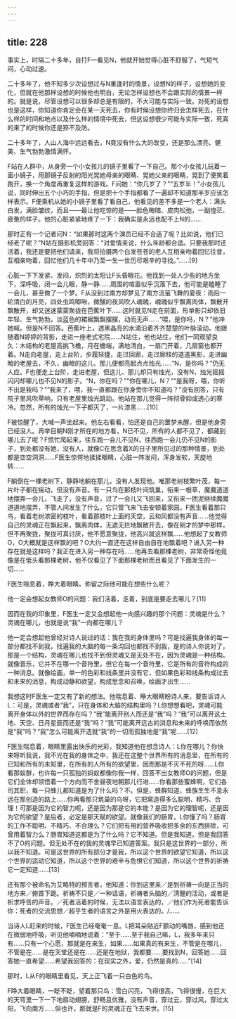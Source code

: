 ```yaml
---
---
---
```

title: 228
---



事实上，时隔二十多年，自打F一看见N，他就开始觉得心脏不舒服了，气短气闷，心动过速。

二十多年了，他不知多少次设想过与N重逢时的情景，设想N的样子，设想她的变化，但就在他那样设想的时候他也明白，无论怎样设想也不会跟实际的情景一样的。就是说，尽管设想可以很多却总是有限的，不大可能与实际一致。对死的设想也是这样，你知道你肯定会在某一天死去，你有时候设想你终归会怎样死去，在什么样的时间和地点以及什么样的情境中死去，但这设想很少可能与实际一致，死真的来了的时候你还是猝不及防。

二十多年了，人山人海中远远看去，N竟没有什么大的改变，还是那么漂亮、健美、生气勃勃激情满怀。

F站在人群中，从身旁一个小女孩儿的镜子里看了一下自己。那个小女孩儿玩着一面小镜子，用那镜子反射的阳光晃她母亲的眼睛、晃她父亲的眼睛，晃到了便笑着跑开，换一个角度再重复这样的游戏。F问她：“你几岁了？”“五岁半！”小女孩儿说，同时伸出五个小巧的手指，但是把十个手指都看了一遍却不知道那半岁应该怎样表示。F便乘机从她的小镜子里看了看自己，他看见的差不多是一个老人：满头白发，满脸皱纹，而且——最让他吃惊的是——脸色晦暗、皮肉松弛，一副惶茫、疲惫的样子。他的心脏紧紧地疼了一下：我确实是永远也配不上N的……

那时正有一个记者问N：“如果那时这两个演员已经不合适了呢？比如说，他们已经老了呢？”N站在摄影机旁回答：“对爱情来说，什么年龄都合适。只要我那时还活着，我还是要把他们请来，我将拍摄两个白发苍苍的老人互相亲吻着回忆往昔，互相亲吻着，回忆他们几十年中乃至一生一世历尽艰辛的寻找。”……[9]

心脏一下下发紧、发闷，炽烈的太阳让F头昏眼花。他找到一处人少些的地方坐下，深呼吸，闭一会儿眼，静一静……周围的喧嚣似乎沉落下去，他可能是瞌睡了一会儿，甚至做了一个梦。F从没到过南方却梦见了南方流萤飞舞的夏夜：雨后一轮清白的月亮，四处虫鸣唧啾，微醺的夜风吹人魂魄，魂魄似乎飘离肉体，飘散开飘散开，却又迷迷蒙蒙聚拢在芭蕉叶下……这时就见N走在前面，形单影只却依旧年轻、生气勃勃，淡蓝色的裙裾飘飘摆摆，动而无声……“喂，是你吗，N？”他冲她喊。但是N不回答。芭蕉叶上，透黑晶亮的水滴沿着齐齐楚楚的叶脉滚动。他跟随着N婷婷的背影，走进一座老式宅院……N站住，他也站住，他们一同观望良久：木结构的老屋高挑飞檐，月在檐端，满地清白，一扇门开着，几扇窗也都开着。N走向老屋，走上台阶，步履轻捷，走过回廊，走过廊柱的道道黑影，走进幽暗的老屋去，不久，幽暗的这儿、那儿便都亮起点点烛光……“N，是你吗？”仍无人应。F也便走上台阶，走进老屋，但这儿、那儿却只有烛光，没有N，烛光摇摇闪闪却哪儿也不见N的影子。“N，你在吗？”“你在哪儿，N？”“是我呀，喂，你听不出是我吗？”“我来了，喂，我一直都跟在你身旁你不知道吗？”没有回答，只有院子里风吹草响，只有老屋里烛光跳动。他站在那儿觉得一阵彻骨抑或透心的寒冷。忽然，所有的烛光一下子都灭了，一片漆黑……[10]

F被惊醒了，大喊一声坐起来。他左右看看，怕还是自己的噩梦未醒，但是他身旁已经没人。再举目朝N刚才所在的地方看，N已不见，所有的人都不见了，都藏到哪儿去了呢？F慌忙爬起来，往东跑一会儿不见N，往西跑一会儿仍不见N的影子，到处都没有她，没有人，就像C在思念着X的日子里所见过的那种情景，到处都是空空洞洞……F医生惊愕地揉揉眼睛，心脏一阵发闷，浑身发软，天旋地转……

F躺倒在一棵老树下，静静地躺在那儿，没有人发现他。唯那老树枝繁叶茂，每一片叶子都在摇动，但没有声音。有一只鸟在那枝叶间筑巢，衔来一根草，魔魔道道地摆弄一会儿，飞走了，没有声音，过了一会儿又飞回来，又衔来一团泥继续魔魔道道地摆弄，不管人间发生了什么，它只管飞来飞去安顿着家园。F医生看着那只鸟，看着老树浓密的枝叶，看着那枝叶上面的天空，云和风都没有声音……他觉得自己的灵魂正在飘起来，飘离肉体，无遮无拦地飘散开去，像在刚才的梦中那样，但不再聚拢，聚拢可真讨厌，他不愿意聚拢，他高兴就这样飘……他想起了女教师O，O大概就是这样飘的吧？O大约一直还在这样自由自在地飘着吧？进入另一种存在就是这样吗？我正在进入另一种存在吗……他再去看那棵老树，非常奇怪他竟像是在低头看那棵老树，他不仅看见了下面那棵老树而且看见了下面发生的一切……

F医生喘息着，睁大着眼睛。弥留之际他可能在想些什么呢？

他一定会想起女教师O的问题：我们活着，走着，到底是要走去哪儿？[11]

因而在我的印象里，F医生一定又会想起他一向感兴趣的那个问题：灵魂是什么？灵魂在哪儿，也就是说“我”一向都在哪儿？

他一定会想起他曾经对诗人说过的话：我在我的身体里吗？可是找遍我身体的每一部分都找不到我，找遍我的大脑的每一条沟回也都找不到我，是的诗人你说对了，那是一个结构，灵魂在哪儿也找不到但灵魂又是无处不在，因为灵魂是一种结构。就像音乐，它并不在哪一个音符里，但它在每一个音符里，它是所有的音符构成的一种消息。就像绘画，单一的色彩和线条里并没有它，但如果色彩和线条构成过去和未来的消息，构成动静和欲望，构成思念和召唤，绘画才出生……

我想这时F医生一定又有了新的想法。他喘息着、睁大眼睛盼诗人来，要告诉诗人L：可是，灵魂或者“我”，只在身体和大脑的结构里吗？L你想想看吧，灵魂可能离开身体以外的世界而存在吗？“我”能离开别人而还是“我”吗？“我”可以离开这土地、天空、日月星辰而还是“我”吗？“我”可能离开远古的消息和未来的呼唤而依然是“我”吗？“我”怎么可能离开造就“我”的一切而孤独地是“我”呢……[12]

F医生喘息着，眼睛里露出快乐的光彩，我知道他在想念诗人：L你在哪儿？你快来呀听我说，我不光在我的身体之中，我还在这整个世界所有的消息里，在所有的已知和所有的未知里，在所有的人所有的欲望里，因而那是不灭不死的呀……L你看那蚁群，也许每一只孤独的蚂蚁都像你我一样，回答不出女教师O的问题，但是它们全体却领悟着一个方向而不舍昼夜地朝那儿行进……你看那些蜜蜂啊，它们各司其职，每一只蜂儿都知道是为了什么吗？不。但是，蜂群知道，蜂族生生不息永远在那创造的路上……你再看那只筑巢的鸟呀，它把窝造得多么聪明、精巧、合理！可那是因为它的智力呢，还是因为那是它的本能？是因为它的理智呢，还是因为它的欲望？是后者，必定是那天赋的欲望。就像我们的肠胃，L你懂了吗？肠胃的工作不聪明、不精巧、不合理么？它们把有用的营养吸收把多余的东西排除，可曾用着智力么？肠胃知道这都是为了什么吗？它不知道。但是我知道。但是我回答不了O的问题。但无处不在的我的灵魂早已知道答案。我只是这世界的一部分，所以我不知道。可是这世界的所有部分才是我，所以这个世界的欲望它知道，所以这个世界的运动它知道，所以这个世界的艰辛与危惧它们知道，所以这个世界的祈祷它一定知道……[13]

还有那个被命名为艾略特的预言者，他知道：你到这里来／是到祈祷一向是正当的地方来／俯首下跪。祈祷不只是／一种话语，祈祷者头脑的／清醒的活动，或者是祈求呼告的声音。／死者活着的时候，无法以语言表达的，／他们作为死者能告诉你：死者的交流思想／超乎生者的语言之外是用火表达的。/……

当诗人L赶来的时候，F医生已经奄奄一息。L把耳朵贴近F颤动的嘴唇，感到他还在微弱地呼吸，听见他喃喃地说着：“至于……至于我自己嘛，L，我多年来只有……只有一个心愿，那就是在来生，如果……如果真的有来生，不管是在哪儿，不管是在……是在天堂还是在……还是在地狱，我都要……要找到N，回答她……回答她一直希望……希望我回答的：在现实之外，爱，仍然是真的……”[14]

那时，L从F的眼睛里看见，天上正飞着一只白色的鸟。

F睁大着眼睛，一眨不眨，望着那只鸟：雪白闪亮，飞得很高，飞得很慢，在巨大的天穹里一下一下地扇动翅膀，舒畅且优雅，没有声音，穿过云，穿过风，穿过太阳，飞向南方……但也许，那就是F的灵魂正在飞去来世。[15]